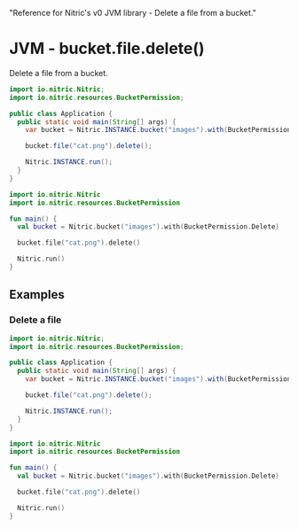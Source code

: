  "Reference for Nitric's v0 JVM library - Delete a file from a bucket."

# JVM - bucket.file.delete()

Delete a file from a bucket.

<CodeSwitcher>

```java
import io.nitric.Nitric;
import io.nitric.resources.BucketPermission;

public class Application {
  public static void main(String[] args) {
    var bucket = Nitric.INSTANCE.bucket("images").with(BucketPermission.Delete);

    bucket.file("cat.png").delete();

    Nitric.INSTANCE.run();
  }
}
```

```kotlin
import io.nitric.Nitric
import io.nitric.resources.BucketPermission

fun main() {
  val bucket = Nitric.bucket("images").with(BucketPermission.Delete)

  bucket.file("cat.png").delete()

  Nitric.run()
}
```

</CodeSwitcher>

## Examples

### Delete a file

<CodeSwitcher>

```java
import io.nitric.Nitric;
import io.nitric.resources.BucketPermission;

public class Application {
  public static void main(String[] args) {
    var bucket = Nitric.INSTANCE.bucket("images").with(BucketPermission.Delete);

    bucket.file("cat.png").delete();

    Nitric.INSTANCE.run();
  }
}
```

```kotlin
import io.nitric.Nitric
import io.nitric.resources.BucketPermission

fun main() {
  val bucket = Nitric.bucket("images").with(BucketPermission.Delete)

  bucket.file("cat.png").delete()

  Nitric.run()
}
```

</CodeSwitcher>
